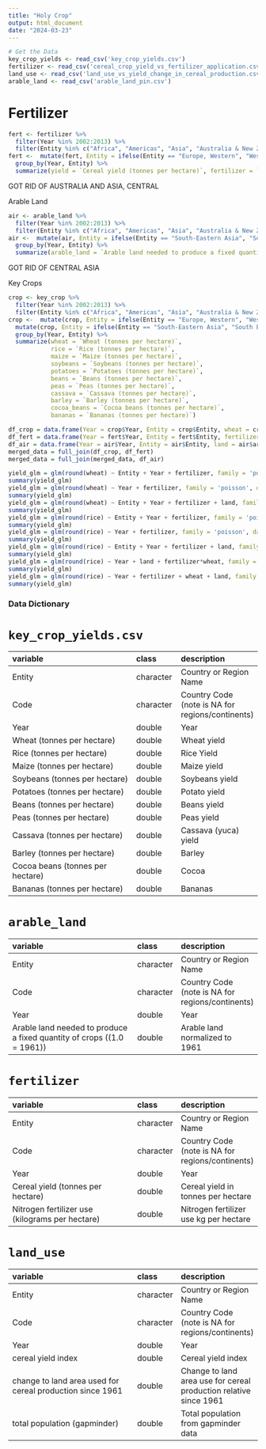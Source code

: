 ---
title: "Holy Crop"
output: html_document
date: "2024-03-23"
---

```{r setup, include=FALSE}
# Get the Data
key_crop_yields <- read_csv('key_crop_yields.csv')
fertilizer <- read_csv('cereal_crop_yield_vs_fertilizer_application.csv')
land_use <- read_csv('land_use_vs_yield_change_in_cereal_production.csv')
arable_land <- read_csv('arable_land_pin.csv')
```

# Fertilizer
```{r}
fert <- fertilizer %>%
  filter(Year %in% 2002:2013) %>%
  filter(Entity %in% c("Africa", "Americas", "Asia", "Australia & New Zealand", "Caribbean", "Central America", "Eastern Africa", "Eastern Asia", "Eastern Europe", "Europe", "Europe, Western", "Micronesia (region)", "Middle Africa", "Northern Africa", "Northern America", "Oceania", "South America", "South Eastern Asia", "Southern Africa", "Southern Asia", "Southern Europe", "Western Africa", "Western Asia"))
fert <-  mutate(fert, Entity = ifelse(Entity == "Europe, Western", "Western Europe", Entity)) %>%
  group_by(Year, Entity) %>%
  summarize(yield = `Cereal yield (tonnes per hectare)`, fertilizer = `Nitrogen fertilizer use (kilograms per hectare)`)

```
GOT RID OF AUSTRALIA AND ASIA, CENTRAL


Arable Land

```{r}
air <- arable_land %>%
  filter(Year %in% 2002:2013) %>%
  filter(Entity %in% c("Africa", "Americas", "Asia", "Australia & New Zealand", "Caribbean", "Central America", "Eastern Africa", "Eastern Asia", "Eastern Europe", "Europe", "Western Europe", "Micronesia (region)", "Middle Africa", "Northern Africa", "Northern America", "Oceania", "South America", "South-Eastern Asia", "Southern Africa", "Southern Asia", "Southern Europe", "Western Africa", "Western Asia")) 
air <-  mutate(air, Entity = ifelse(Entity == "South-Eastern Asia", "South Eastern Asia", Entity)) %>%
  group_by(Year, Entity) %>%
  summarize(arable_land = `Arable land needed to produce a fixed quantity of crops ((1.0 = 1961))`)
```
GOT RID OF CENTRAL ASIA


Key Crops

```{r}
crop <- key_crop %>%
  filter(Year %in% 2002:2013) %>%
  filter(Entity %in% c("Africa", "Americas", "Asia", "Australia & New Zealand", "Caribbean", "Central America", "Eastern Africa", "Eastern Asia", "Eastern Europe", "Europe", "Europe, Western", "Micronesia (region)", "Middle Africa", "Northern Africa", "Northern America", "Oceania", "South America", "South-Eastern Asia", "Southern Africa", "Southern Asia", "Southern Europe", "Western Africa", "Western Asia"))
crop <-  mutate(crop, Entity = ifelse(Entity == "Europe, Western", "Western Europe", Entity)) %>%
  mutate(crop, Entity = ifelse(Entity == "South-Eastern Asia", "South Eastern Asia", Entity)) %>%
  group_by(Year, Entity) %>%
  summarize(wheat = `Wheat (tonnes per hectare)`,
            rice = `Rice (tonnes per hectare)`,
            maize = `Maize (tonnes per hectare)`,
            soybeans = `Soybeans (tonnes per hectare)`,
            potatoes = `Potatoes (tonnes per hectare)`,
            beans = `Beans (tonnes per hectare)`,
            peas = `Peas (tonnes per hectare)`,
            cassava = `Cassava (tonnes per hectare)`,
            barley = `Barley (tonnes per hectare)`,
            cocoa_beans = `Cocoa beans (tonnes per hectare)`,
            bananas = `Bananas (tonnes per hectare)`)
```

```{r}
df_crop = data.frame(Year = crop$Year, Entity = crop$Entity, wheat = crop$wheat, rice = crop$rice, maize = crop$maize, soybeans = crop$soybeans, potatoes = crop$potatoes, beans = crop$beans, peas = crop$peas, cassava = crop$cassava, barley = crop$barley, cocoa = crop$cocoa_beans, bananas = crop$bananas)
df_fert = data.frame(Year = fert$Year, Entity = fert$Entity, fertilizer = fert$fertilizer, Yield = fert$yield)
df_air = data.frame(Year = air$Year, Entity = air$Entity, land = air$arable_land)
merged_data = full_join(df_crop, df_fert)
merged_data = full_join(merged_data, df_air)

```

```{r}
yield_glm = glm(round(wheat) ~ Entity + Year + fertilizer, family = 'poisson', data = merged_data)
summary(yield_glm)
yield_glm = glm(round(wheat) ~ Year + fertilizer, family = 'poisson', data = merged_data)
summary(yield_glm)
yield_glm = glm(round(wheat) ~ Entity + Year + fertilizer + land, family = 'poisson', data = merged_data)
summary(yield_glm)
yield_glm = glm(round(rice) ~ Entity + Year + fertilizer, family = 'poisson', data = merged_data)
summary(yield_glm)
yield_glm = glm(round(rice) ~ Year + fertilizer, family = 'poisson', data = merged_data)
summary(yield_glm)
yield_glm = glm(round(rice) ~ Entity + Year + fertilizer + land, family = 'poisson', data = merged_data)
summary(yield_glm)
yield_glm = glm(round(rice) ~ Year + land + fertilizer*wheat, family = 'poisson', data = merged_data)
summary(yield_glm)
yield_glm = glm(round(rice) ~ Year + fertilizer + wheat + land, family = 'poisson', data = merged_data)
summary(yield_glm)
```

### Data Dictionary

# `key_crop_yields.csv`

|variable                         |class     |description |
|:--------------------------------|:---------|:-----------|
|Entity                           |character | Country or Region Name |
|Code                             |character | Country Code (note is NA for regions/continents) |
|Year                             |double    | Year |
|Wheat (tonnes per hectare)       |double    | Wheat yield |
|Rice (tonnes per hectare)        |double    | Rice Yield |
|Maize (tonnes per hectare)       |double    | Maize yield |
|Soybeans (tonnes per hectare)    |double    | Soybeans yield |
|Potatoes (tonnes per hectare)    |double    | Potato yield |
|Beans (tonnes per hectare)       |double    | Beans yield|
|Peas (tonnes per hectare)        |double    | Peas yield |
|Cassava (tonnes per hectare)     |double    | Cassava (yuca) yield|
|Barley (tonnes per hectare)      |double    | Barley|
|Cocoa beans (tonnes per hectare) |double    | Cocoa |
|Bananas (tonnes per hectare)     |double    | Bananas |

# `arable_land`

|variable                                                               |class     |description |
|:----------------------------------------------------------------------|:---------|:-----------|
|Entity                           |character | Country or Region Name |
|Code                             |character | Country Code (note is NA for regions/continents) |
|Year                             |double    | Year |
|Arable land needed to produce a fixed quantity of crops ((1.0 = 1961)) |double    | Arable land normalized to 1961 |


# `fertilizer`

|variable                                        |class     |description |
|:-----------------------------------------------|:---------|:-----------|
|Entity                           |character | Country or Region Name |
|Code                             |character | Country Code (note is NA for regions/continents) |
|Year                             |double    | Year |
|Cereal yield (tonnes per hectare)               |double    | Cereal yield in tonnes per hectare |
|Nitrogen fertilizer use (kilograms per hectare) |double    | Nitrogen fertilizer use kg per hectare |

# `land_use`

|variable                                                  |class     |description |
|:---------------------------------------------------------|:---------|:-----------|
|Entity                           |character | Country or Region Name |
|Code                             |character | Country Code (note is NA for regions/continents) |
|Year                             |double    | Year |
|cereal yield index                                        |double    | Cereal yield index |
|change to land area used for cereal production since 1961 |double    | Change to land area use for cereal production relative since 1961|
|total population (gapminder)                              |double    | Total population from gapminder data |


